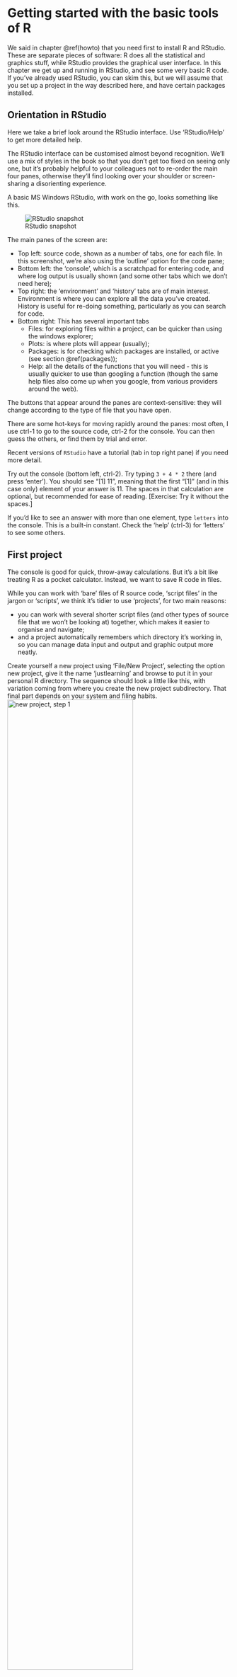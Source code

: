 # Getting started with the basic tools of R {#start}

We said in chapter \@ref(howto) that you need first to install R and RStudio. These are separate pieces of software: R does all the statistical and graphics stuff, while RStudio provides the graphical user interface. In this chapter we get up and running in RStudio, and see some very basic R code. If you've already used RStudio, you can skim this, but we will assume that you set up a project in the way described here, and have certain packages installed.

## Orientation in RStudio {#rstudio}

Here we take a brief look around the RStudio interface. Use 'RStudio/Help' to get more detailed help.

The RStudio interface can be customised almost beyond recognition. We'll use a mix of styles in the book so that you don't get too fixed on seeing only one, but it's probably helpful to your colleagues not to re-order the main four panes, otherwise they'll find looking over your shoulder or screen-sharing a disorienting experience.

A basic MS Windows RStudio, with work on the go, looks something like this.

![RStudio snapshot](images/RStudio.png)

The main panes of the screen are:

* Top left: source code, shown as a number of tabs, one for each file. In this screenshot, we're also using the 'outline' option for the code pane;
* Bottom left: the 'console', which is a scratchpad for entering code, and where log output is usually shown (and some other tabs which we don't need here);
* Top right: the 'environment' and 'history' tabs are of main interest. Environment is where you can explore all the data you've created. History is useful for re-doing something, particularly as you can search for code.
* Bottom right: This has several important tabs
  + Files: for exploring files within a project, can be quicker than using the windows explorer;
  + Plots: is where plots will appear (usually);
  + Packages: is for checking which packages are installed, or active (see section \@ref(packages));
  + Help: all the details of the functions that you will need - this is usually quicker to use than googling a function (though the same help files also come up when you google, from various providers around the web).
  
The buttons that appear around the panes are context-sensitive: they will change according to the type of file that you have open.

There are some hot-keys for moving rapidly around the panes: most often, I use ctrl-1 to go to the source code, ctrl-2 for the console. You can then guess the others, or find them by trial and error.

Recent versions of `RStudio` have a tutorial (tab in top right pane) if you need more detail.

Try out the console (bottom left, ctrl-2). Try typing `3 + 4 * 2` there (and press 'enter'). You should see "[1] 11", meaning that the first "[1]" (and in this case only) element of your answer is 11. The spaces in that calculation are optional, but recommended for ease of reading. [Exercise: Try it without the spaces.]

If you'd like to see an answer with more than one element, type `letters` into the console. This is a built-in constant. Check the 'help' (ctrl-3) for 'letters' to see some others.

## First project

The console is good for quick, throw-away calculations. But it's a bit like treating R as a pocket calculator. Instead, we want to save R code in files. 

While you can work with 'bare' files of R source code, 'script files' in the jargon or 'scripts', we think it's tidier to use 'projects', for two main reasons: 

* you can work with several shorter script files (and other types of source file that we won't be looking at) together, which makes it easier to organise and navigate;
* and a project automatically remembers which directory it's working in, so you can manage data input and output and graphic output more neatly.

Create yourself a new project using 'File/New Project', selecting the option new project, give it the name 'justlearning' and browse to put it in your personal R directory. The sequence should look a little like this, with variation coming from where you create the new project subdirectory. That final part depends on your system and filing habits.
![new project, step 1](images/new project 1.png){width=75%}

![new project, step 2](images/new project 2.png){width=75%}

![new project, step 3](images/new project 3.png){width=75%}

In that final step, if you are working on a Windows machine you will see a slightly different path to your 'user directory' under 'Create project as a subdirectory of:'. It's rare that you need to change this, anyway.

The project will open without a code panel (which would have been top left), because you have no code yet. It looks like this.
![new justlearning project](images/NewJustLearning.png)

In this book we'll assume that projects always keep data in the `data` directory, and save graphs to the `graphs` directory. You can create these quickly in your new project by copying the code from here (quick-copy icon appears top right in the code block when you move the mouse over it) and pasting it into the console (and press 'enter').

```r
# good to have these in every project
dir.create("data")
dir.create("graphs")

```
If for some reason the directories already exist, don't worry, you'll just get a warning. The line beginning with '#' is a comment which is ignored.

You can also create these directories manually using 'New Folder' in the files tab (ctrl-5), but then make sure both folder names are in lower case! You could even use your operating system file explorer - these are just ordinary directories ('folders'), there's nothing R-special about them.

When you quit RStudio it will save any data and open files in your project. So you can re-open and continue from where you left off. 

## First code

Now that you've got a blank project, add a new blank R script file using `File/New File/R Script`, or the 'file plus' icon top left. It appears in the source code pane, top left. 

Immediately save it; call it 'chapter2' for example. The name isn't critical here, but avoid spaces and punctuation (apart from "_", perhaps). By default, it will be saved to the top level in the project. This is fine for many projects, though in some cases we might choose to organise code differently.

It's good practice to comment as you go along, using `#`. At the top of your new script put some comments saying who you are, the date, and what it is for. Then add a comment for each chunk of code, or for any lines you think might be difficult for you to understand when you come back. I forget where I read this idea, but think of comments as 'notes for a future you'.

Type this code into your new 'chapter2' script, either manually or copy paste. 

```r
3 + 4
# I know pi
pi
1:50
cos(pi/3) # angle is in radians
```

Unlike in the console, in a script file code doesn't get executed as you type. You have to run it. Usually you're either:

* stepping through code, running a bit at a time, in which case ctrl-enter (cmd-enter on the Mac) is easy to use: it runs the code where the cursor currently sits most of the time intelligently selecting other lines that need to run at the same time, and then moves to the next line of code, jumping over comments that are preceded by `#`;
* running all of the code, which you can do by pressing the 'source' button (or select all and ctrl-enter).

The output appears in the console as a running log. It should look like this:
![](images/result of 3 plus 4.png)

## First packages {#packages}

The R language is expanding continually as people publish new packages for it. A 'package' provides a collection of functions, often some data and sometimes some new data types. If you're starting in R, and just aiming to find your way around in and use code, then mostly what you need to know is how to load packages (and what that means), and a little about the more common ones. That's what we cover in this section.

### Package basics {#twocolons}

Some packages are already bundled in the basic installation of 'R', such as `base` which provides, as the name suggests, many of the most basic functions. But there are thousands of other packages, coming from:

* [CRAN](https://cran.r-project.org), the "Comprehensive R Archive Network" is the authoritative collection of packages. There are also various 'mirror' (official copy) sites hosted elsewhere, such as at Ghent University. Packages in CRAN have been through a degree of quality control, and are preferred to the less official sources.
* [Github](https://github.com) and other public repositories.
* Home-made. Making packages is out of the scope of the book.

There are two^[actually, there's a third, but that's too much detail for here] steps to using a package, and sometimes these get confused:

1) Installation. You type `install.packages("package_name")` and R finds the files for that package and saves them on your machine or on a network drive. So the files are available. You've done the shopping and the food is in the kitchen cupboards.
2) Attaching or Loading. You have to make a package _available_ for use for your session, usually with `library( )`. You've pulled the ingredients for your recipe out of the cupboard and they're on the kitchen table. If there's a difference between 'attaching' and 'loading' then it doesn't matter here. 

A few packages are automatically loaded at the start of the session. In the packages pane, a package is listed if it is installed and ticked if it's loaded. In the screenshot, just the `base` package is loaded of the ones listed in this screenshot.

![](images/packages.png)

Clicking on the package name takes you to the documentation. There's a manual for all functions together, as a pdf, but it's usually easier to use the help pane to get the same material, and perhaps copy examples from the end of each help entry. More importantly, in the package details here there are links to **vignettes**, and often now to websites with more info. Vignettes are not little stickers, but essential how-to guides mixing text and code. Often this can provide a skeleton end-to-end structure showing how to use functions, one that you can copy and adapt to your own need. 

You can load a package by ticking the box in the packages pane, but normally it's done in code, as in this example.

```r
library(lubridate) # lots of date-related functions.

```

Two packages can define a function with the same name. The CRAN repository of packages performs quality checks, but overlap between packages is not something CRAN controls. Think of CRAN as an excellent library rather than an 'Académie française' for R that controls which words are allowed into the language^[Actually, CRAN does enforce some quality control but that's more about how packages work than what packages there might be, with which functions.]. When there is overlap in packages, both defining a function with the same name, say, then on loading the second one 'masks' the first (you should see this in response to `library(lubridate)` with a message that `the following objects are masked from 'package:base' ...`). Sometimes, as an alternative to loading the full package, you might see in code a 'two colon' usage, such as `base::union`. This is very common inside packages (it's recommended), and it's a way to insist that the version of the function from a specific package should be used. 

As well as function with the same name and different results, there are often many different functions that you could use to achieve the same result, eg `base::paste0()` and `stringr::str_c()` both concatenate strings.

```r
# both concatenate two strings, inserting no separator between them
base::paste0("On Ilkley Moo", "r.")
stringr::str_c("On Ilkley Moo", "r.")
```

In this example, notice that the strings to be concatenated are written in quotes. It's recommended to use double ", rather than single '. And while we're on such conventions, the space after the comma in the parameter list is optional, but recommended for ease of reading. In fact you'll see that when there are lots of parameters or long ones, we tend to move to a new line, also for ease of reading. Meanwhile, there should be no space between the function name and the '('.

There's an art in R to doing the most with the minimum number of packages, since it takes time to find your way around the functions in a package. That's like the satisfaction of making the recipe from things you already have in the cupboard.
 
But sometimes, you just don't want to make the flaky pastry yourself. There are times when you're looking at a complex task and should be thinking 'surely someone has already tackled this in R?'. A little googling will often find you most of the pieces already in place in a new package, or one you have but had forgotten about. 

Over time, you develop a personal 'dialect' of R, from the packages that you choose to use most often. We'll discuss one of the most common dialects, the `tidyverse`, in more detail in the next section. Since it helps if you and colleagues share a dialect, everyone adopting the tidyverse is a good start.

### Tidyverse

The [tidyverse](https://www.tidyverse.org) is our chosen dialect, in the sense that in most cases we'll use the functions and data structures, and way of organising, that go with this collection of packages. There's a lot of excellent documentation already available, so we will explain some basics here, and introduce other elements as we need them for flight data examples.

The *tidy* in 'tidyverse' refers to a [tidy data structure](https://r4ds.had.co.nz/tidy-data.html): a table with each variable in its own column and each observation on one row. While we often find flight data with years displayed across the table, and countries down the side, this is not 'tidy'. 

```r
knitr::kable(data.frame(Country = c("France", "Germany"), Flights2019 = c(1.3, 5.2), Flights2020= c(1.5, 6.0)),
             booktabs = TRUE, caption = "An untidy table.")

knitr::kable(data.frame(Country = c("France", "Germany"), Year = 2019:2020, Flights = c(1.3, 5.2, 1.5, 6.0)),
             booktabs = TRUE, caption = "A tidy table.")

```

The main data structure used by the tidyverse is the dataframe, although now the tidyverse defaults to the 'tibble' `tbl`, which is a specific sort of dataframe. We won't worry about the differences here, but you'll see 'tibble' appearing in messages.

For most 'quick pieces of code', the easiest is to start your R script with a `library(tidyverse)` to load all the parts of the tidyverse. If you were writing a package, that wouldn't be very efficient, because there's quite a lot of it. Sometimes you'll see individual parts of the tidyverse loaded including:

* `ggplot2`: lots of plotting functions (see next chapters)
* `dplyr`: for manipulating and processing data
* `tidyr`: for tidying data, such as pivot-table like actions, or splitting columns.

And there are packages which are on the outskirts of the 'tidyverse' which get announced when you first load. The full list (at the time of writing) is as follows. 

```r
suppressMessages(library(tidyverse))
tidyverse_packages()
```

These include `lubridate` and `stringr` which we've already mentioned.

We'll see a lot more `tidyverse` usage in later chapters, when we get to grips with data wrangling. Just to whet your appetite, here we show two quick examples. Try the code out, but don't worry if it's a little cryptic at this stage, we will explain the parts in more detail later.

Start with the untidy dataframe shown above. Use `pivot_longer` to make it tidy, all in one go selecting a number of columns (those that start with 'Flights') and extracting the 'year' from this, then pivoting to the tidy form. 

Then we show a pairing of `group_by` and `summarise` to produce some annual totals. This second step example doesn't save its result to a dataframe but prints it immediately to the log.

```r
untidy <- data.frame(Country = c("France", "Germany"), 
                     Flights2019 = c(1.3, 5.2), 
                     Flights2020= c(1.5, 6.0))
# tidy the data
tidier <- pivot_longer(untidy, 
                       # pivot the two columns starting with 'Flights'
                       cols = starts_with("Flights"),
                       # put the column names in a column called 'year'
                       names_to= "year",
                       # ignore the 'Flights' bit of the name, and treat as integer
                       names_pattern = "Flights(.*)",
                       names_transform = list(year = as.integer),
                       # put the column values in a column called 'flights'
                       values_to = "flights")
print(tidier)

# using groups - just print the result
tidier |> 
  group_by(year) |> 
  summarise(total_flights = sum(flights))


```

Don't worry if this demo seems complicated, or to come out of nowhere - we'll take it more slowly in Chapter TBD. But it illustrates the principle we mentioned earlier: for many operations (like tidying a table), you're not the first to need to do this, so there's probably a neat way to do it in R.

You'll see another short bit of tidyverse at the beginning of the next chapter.

## File types {#filetypes}

You will see lots of different file types (ie file extensions), in the files pane. The main ones to remember are:

* `.R`, `.Rmd`: both contain R code, though `.Rmd` is actually 'r markdown' which is a mix of code and text;
* `.RProj`: contains an R 'project' - if you see one of these in the directory, this is the one to open - everything else works from there;
* `.rda`, `.RDS`: are different types of data file. R works easily also with `.csv` and `.xls(x)`. Try the book search to find places where these are discussed.

## What's gone wrong?

If you see a window like this, then you have started R rather than RStudio. You *can* use this window to execute R code, but you'll find RStudio easier for all but the quickest snippets of code. ![basic RGui](images/RGui.png){width=60%}

If it keeps on happening you will find it helpful to associate R files (`.R, .RMD` and others) with RStudio rather than R.

If an RStudio project takes a long time to start, perhaps you had a very large file in your environment when you last closed the project. You might think about removing large files that you don't need with `rm(...)` before you close the project.

If you get errors saying a certain package is only compatible with version xx and higher (of R), and you think you've recently updated, are you sure you updated R rather than RStudio? (Even if this is a task for your IT department, perhaps they misunderstood and updated the wrong one?) The RStudio version is found from the top menu 'RStudio/About R Studio', the R version is seen when you first start up (see the image just above), or is printed if you type `version` in the console.

If you're searching in 'help' and a function isn't appearing, for example in the drop-down as you type, it is probably because it comes from a package that isn't loaded. You can finish typing, and the system will search and may find it, but also some other less good matches. Or if you know the package name, you can type `?ggplot2::geom_line` for example, in the console to go straight there.

## Test yourself

### Questions

1. Where will you (usually) find the help on functions?
2. Which of these provides a graphical user interface for writing R code: R or RStudio?
3. Which ctrl-key combination takes you to the environment pane?
4. What does an `.rda` file contain?
5. What's the difference between typing into a script file and into the console?
6. What is a 'vignette'?
7. (teaser) What does `3 + 1:3` give?
8. Does R only store `pi` to 5 decimal places, as shown earlier? [Hint: `options(digits = 22)` and then `pi`.]

### Answers

1. Bottom right in RStudio.
2. Both, though you'll nearly always want to use RStudio.
3. CTRL-8
4. One or more R datasets
5. With the console, code is executed as each line is completed.
6. An extended entry in the documentation showing how to put the functions of the packages together.
7. `4 5 6`
8. No.(You'll find the default value for digits in the help for `options`.) Alternative answer, if you're into trigonometry, is no because otherwise `cos(pi)` wouldn't give -1.


